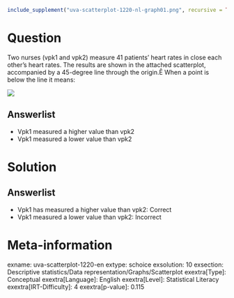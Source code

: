 ```r
include_supplement("uva-scatterplot-1220-nl-graph01.png", recursive = TRUE)
```

Question
========

Two nurses (vpk1 and vpk2) measure 41 patients' heart rates in close each other's heart rates. The results are shown in the attached scatterplot, accompanied by a 45-degree line through the origin.Ê When a point is below the line it means:

![](uva-scatterplot-1220-nl-graph01.png)

Answerlist
----------

* Vpk1 measured a higher value than vpk2
* Vpk1 measured a lower value than vpk2

Solution
========

Answerlist
----------

* Vpk1 has measured a higher value than vpk2: Correct
* Vpk1 measured a lower value than vpk2: Incorrect

Meta-information
================
exname: uva-scatterplot-1220-en
extype: schoice
exsolution: 10
exsection: Descriptive statistics/Data representation/Graphs/Scatterplot
exextra[Type]: Conceptual
exextra[Language]: English
exextra[Level]: Statistical Literacy
exextra[IRT-Difficulty]: 4
exextra[p-value]: 0.115
